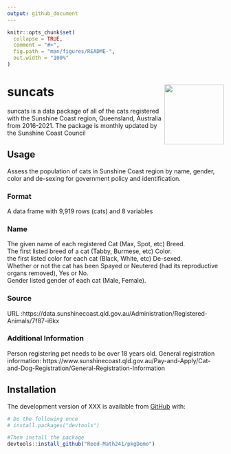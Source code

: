 ```yaml
---
output: github_document
---
```


<!-- README.md is generated from README.Rmd. Please edit that file -->

<!-- You'll still need to render `README.Rmd` regularly, to keep `README.md` up-to-date. `devtools::build_readme()` is handy for this.  -->

```r
knitr::opts_chunk$set(
  collapse = TRUE,
  comment = "#>",
  fig.path = "man/figures/README-",
  out.width = "100%"
)
```


# suncats <img src='https://i.imgur.com/bqEilMA.png' align="right" height="138.5" /></a>

suncats is a data package of all of the cats registered with the Sunshine Coast region, Queensland, Australia from 2016-2021. The package is monthly updated by the Sunshine Coast Council 

## Usage

Assess the population of cats in Sunshine Coast region by name, gender, color and de-sexing for government policy and identification.

### Format
A data frame with  9,919 rows (cats) and 8 variables

### Name
 The given name of each registered Cat (Max, Spot, etc)
Breed.   
 The first listed breed of a cat (Tabby, Burmese, etc)
Color.   
 the first listed color for each cat (Black, White, etc)
De-sexed.      
 Whether or not the cat has been Spayed or Neutered (had its reproductive organs removed), Yes or No.  
Gender
 listed gender of each cat (Male, Female).   

### Source
 URL :https://data.sunshinecoast.qld.gov.au/Administration/Registered-Animals/7f87-i6kx

### Additional Information
Person registering pet needs to be over 18 years old.
General registration information: 
https://www.sunshinecoast.qld.gov.au/Pay-and-Apply/Cat-and-Dog-Registration/General-Registration-Information


## Installation

The development version of XXX is available from [GitHub](https://github.com/) with:

``` r
# Do the following once
# install.packages("devtools")

#Then install the package
devtools::install_github("Reed-Math241/pkgDemo")
```



